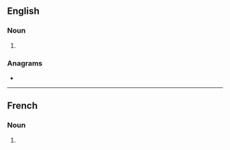{{also|goûts}}
==English==

===Noun===
{{head|en|noun plural form}}

# {{plural of|gout|lang=en}}

===Anagrams===
* {{anagrams|en|a=gostu|gusto}}

----

==French==

===Noun===
{{head|fr|noun plural form|g=m}}

# {{plural of|gout|lang=fr}}
